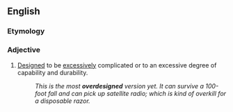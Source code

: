 ==English==

===Etymology===
{{prefix|over|designed}}

===Adjective===
{{en-adj}}

#[[design|Designed]] to be [[excessively]] complicated or to an excessive degree of capability and durability.
#:''This is the most '''overdesigned''' version yet. It can survive a 100-foot fall and can pick up satellite radio; which is kind of overkill for a disposable razor.''